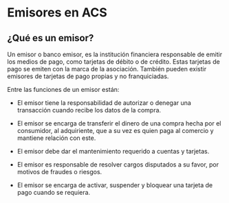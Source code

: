 # Emisores en ACS

## ¿Qué es un emisor?

Un emisor o banco emisor, es la institución financiera responsable de emitir los medios de pago, como tarjetas de débito o de crédito. Estas tarjetas de pago se emiten con la marca de la asociación. También pueden existir emisores de tarjetas de pago propias y no franquiciadas.

Entre las funciones de un emisor están:

- El emisor tiene la responsabilidad de autorizar o denegar una transacción cuando recibe los datos de la compra. 

- El emisor se encarga de transferir el dinero de una compra hecha por el consumidor, al adquiriente, que a su vez es quien paga al comercio y mantiene relación con este. 

- El emisor debe dar el mantenimiento requerido a cuentas y tarjetas.

- El emisor es responsable de resolver cargos disputados a su favor, por motivos de fraudes o riesgos.

- El emisor se encarga de activar, suspender y bloquear una tarjeta de pago cuando se requiera.